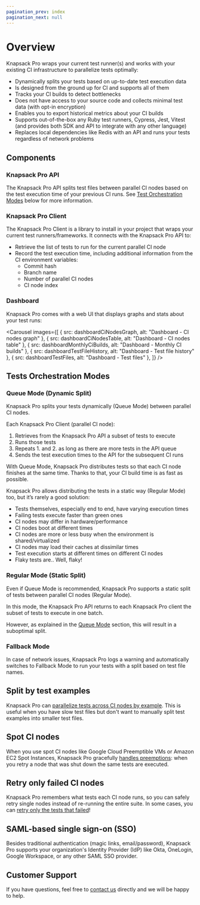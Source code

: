 ```yaml
---
pagination_prev: index
pagination_next: null
---
```



# Overview

Knapsack Pro wraps your current test runner(s) and works with your existing CI infrastructure to parallelize tests optimally:

- Dynamically splits your tests based on up-to-date test execution data
- Is designed from the ground up for CI and supports all of them
- Tracks your CI builds to detect bottlenecks
- Does not have access to your source code and collects minimal test data (with opt-in encryption)
- Enables you to export historical metrics about your CI builds
- Supports out-of-the-box any Ruby test runners, Cypress, Jest, Vitest (and provides both SDK and API to integrate with any other language)
- Replaces local dependencies like Redis with an API and runs your tests regardless of network problems

<Architecture className="w-full h-auto center" />

## Components

### Knapsack Pro API

The Knapsack Pro API splits test files between parallel CI nodes based on the test execution time of your previous CI runs. See [Test Orchestration Modes](#tests-orchestration-modes) below for more information.

### Knapsack Pro Client

The Knapsack Pro Client is a library to install in your project that wraps your current test runners/frameworks. It connects with the Knapsack Pro API to:

- Retrieve the list of tests to run for the current parallel CI node
- Record the test execution time, including additional information from the CI environment variables:
  - Commit hash
  - Branch name
  - Number of parallel CI nodes
  - CI node index

### Dashboard

Knapsack Pro comes with a web UI that displays graphs and stats about your test runs:

<Carousel images={[
{ src: dashboardCiNodesGraph, alt: "Dashboard - CI nodes graph" },
{ src: dashboardCiNodesTable, alt: "Dashboard - CI nodes table" },
{ src: dashboardMonthlyCiBuilds, alt: "Dashboard - Monthly CI builds" },
{ src: dashboardTestFileHistory, alt: "Dashboard - Test file history" },
{ src: dashboardTestFiles, alt: "Dashboard - Test files" },
]} />

## Tests Orchestration Modes

### Queue Mode (Dynamic Split)

Knapsack Pro splits your tests dynamically (Queue Mode) between parallel CI nodes.

Each Knapsack Pro Client (parallel CI node):

1. Retrieves from the Knapsack Pro API a subset of tests to execute
2. Runs those tests
3. Repeats 1. and 2. as long as there are more tests in the API queue
4. Sends the test execution times to the API for the subsequent CI runs

With Queue Mode, Knapsack Pro distributes tests so that each CI node finishes at the same time. Thanks to that, your CI build time is as fast as possible.

Knapsack Pro allows distributing the tests in a static way (Regular Mode) too, but it’s rarely a good solution:

- Tests themselves, especially end to end, have varying execution times
- Failing tests execute faster than green ones
- CI nodes may differ in hardware/performance
- CI nodes boot at different times
- CI nodes are more or less busy when the environment is shared/virtualized
- CI nodes may load their caches at dissimilar times
- Test execution starts at different times on different CI nodes
- Flaky tests are.. Well, flaky!

### Regular Mode (Static Split)

Even if Queue Mode is recommended, Knapsack Pro supports a static split of tests between parallel CI nodes (Regular Mode).

In this mode, the Knapsack Pro API returns to each Knapsack Pro client the subset of tests to execute in one batch.

However, as explained in the [Queue Mode](#queue-mode-dynamic-split) section, this will result in a suboptimal split.

### Fallback Mode

In case of network issues, Knapsack Pro logs a warning and automatically switches to Fallback Mode to run your tests with a split based on test file names.

## Split by test examples

Knapsack Pro can [parallelize tests across CI nodes by example](../ruby/split-by-test-examples.mdx). This is useful when you have slow test files but don't want to manually split test examples into smaller test files.

## Spot CI nodes

When you use spot CI nodes like Google Cloud Preemptible VMs or Amazon EC2 Spot Instances, Knapsack Pro gracefully [handles preemptions](../ruby/queue-mode.mdx#dynamic-split-vs-fixed-split): when you retry a node that was shut down the same tests are executed.

## Retry only failed CI nodes

Knapsack Pro remembers what tests each CI node runs, so you can safely retry single nodes instead of re-running the entire suite. In some cases, you can [retry only the tests that failed](../ruby/circleci.mdx#rerun-only-failed-tests)!

## SAML-based single sign-on (SSO)

Besides traditional authentication (magic links, email/password), Knapsack Pro supports your organization's Identity Provider (IdP) like Okta, OneLogin, Google Workspace, or any other SAML SSO provider.

## Customer Support

If you have questions, feel free to [contact us](https://knapsackpro.com/contact) directly and we will be happy to help.
